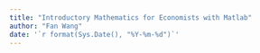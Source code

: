 ```yaml
---
title: "Introductory Mathematics for Economists with Matlab"
author: "Fan Wang"
date: '`r format(Sys.Date(), "%Y-%m-%d")`'
---
```

